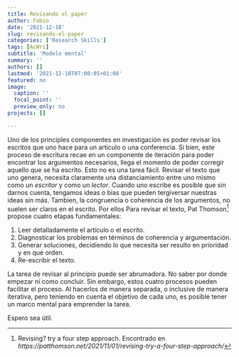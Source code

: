 ```yaml
---
title: Revisando el paper
author: Fabio
date: '2021-12-18'
slug: revisando-el-paper
categories: ['Research Skills']
tags: [AcWri]
subtitle: 'Modelo mental'
summary: ''
authors: []
lastmod: '2021-12-18T07:00:05+01:00'
featured: no
image:
  caption: ''
  focal_point: ''
  preview_only: no
projects: []

---
```



Uno de los principles componentes en investigación es poder revisar los escritos que uno hace para un articulo o una conferencia.
Si bien, este proceso de escritura recae en un componente de iteración para poder encontrar los argumentos necesarios, llega el momento de poder corregir aquello que se ha escrito.
Esto no es una tarea fácil.
Revisar el texto que uno genera, necesita claramente una distanciamiento entre uno mismo como un *escritor* y como un *lector*.
Cuando uno escribe es posible que sin darnos cuenta, tengamos ideas o bias que pueden tergiversar nuestras ideas sin más.
Tambien, la congruencia o coherencia de los argumentos, no suelen ser claros en el escrito.
Por ellos Para revisar el texto, Pat Thomson[^1] propose cuatro etapas fundamentales:


1. Leer detalladamente el artículo o el escrito.
1. Diagnosticar los problemas en términos de coherencia y argumentación.
1. Generar soluciones, decidiendo lo que necesita ser resulto en prioridad y en qué orden.
1. Re-escribir el texto.

La tarea de revisar al principio puede ser abrumadora. No saber por donde empezar ni como concluir.
Sin embargo,  estos cuatro procesos pueden facilitar el proceso.
Al hacerlos de manera separada, o inclusive de manera iterativa, pero teniendo en cuenta el objetivo de cada uno, es posible tener un marco mental para emprender la tarea.


Espero sea útil.



[^1]: Revising? try a four step approach. Encontrado en  *https://patthomson.net/2021/11/01/revising-try-a-four-step-approach/*

